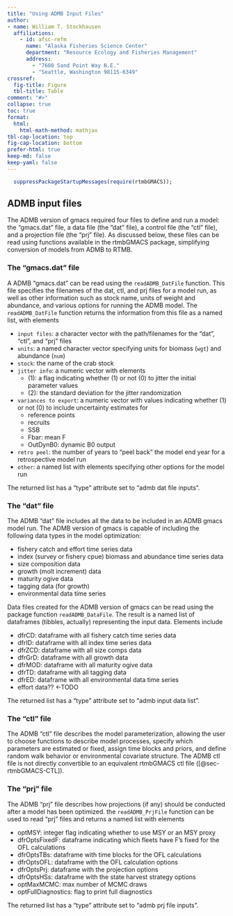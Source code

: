 ```yaml
---
title: "Using ADMB Input Files"
author:
- name: William T. Stockhausen
  affiliations:
    - id: afsc-refm
      name: "Alaska Fisheries Science Center"
      department: "Resource Ecology and Fisheries Management"
      address: 
        - "7600 Sand Point Way N.E."
        - "Seattle, Washington 98115-6349"
crossref: 
  fig-title: Figure
  tbl-title: Table
comment: "#>"
collapse: true
toc: true
format: 
  html: 
    html-math-method: mathjax
tbl-cap-location: top
fig-cap-location: bottom
prefer-html: true
keep-md: false
keep-yaml: false
---
```


<!--NOTE: for scalar variables,    use: *var*   (italics)  
          for vectors/matrices,etc use: ***V*** (bold-italics) 
          for functions            use: **fcn** (bold) 
          for verbatim code        use: `code` 
-->

```r
  suppressPackageStartupMessages(require(rtmbGMACS));
```

## ADMB input files

The ADMB version of gmacs required four files to define and run a model: the "gmacs.dat" file, a data file (the "dat" file), a control file (the "ctl" file), and a projection file (the "prj" file). As discussed below, these files can be read using functions available in the rtmbGMACS package, simplifying conversion of models from ADMB to RTMB.

### The "gmacs.dat" file

A ADMB "gmacs.dat" can be read using the `readADMB_DatFile` function. This file specifies the filenames of the dat, ctl, and prj files for a model run, as well as other information such as stock name, units of weight and abundance, and various options for running the ADMB model. The `readADMB_DatFile` function returns the information from this file as a named list, with elements 

  * `input files`: a character vector with the path/filenames for the "dat", "ctl", and "prj" files
  * `units`: a named character vector specifying units for biomass (`wgt`) and abundance (`num`)
  * `stock`: the name of the crab stock
  * `jitter info`: a numeric vector with elements
    - (1): a flag indicating whether (1) or not (0) to jitter the initial parameter values
    - (2): the standard deviation for the jitter randomization
  * `variances to export`: a numeric vector with values indicating whether (1) or not (0) to include uncertainty estimates for
    - reference points
    - recruits
    - SSB
    - Fbar: mean F
    - OutDynB0: dynamic B0 output
  * `retro peel`: the number of years to "peel back" the model end year for a retrospective model run
  * `other`: a named list with elements specifying other options for the model run

The returned list has a "type" attribute set to "admb dat file inputs".

### The "dat" file

The ADMB "dat" file includes all the data to be included in an ADMB gmacs model run. The ADMB version of gmacs is capable of including the following data types in the model optimization:

  - fishery catch and effort time series data
  - index (survey or fishery cpue) biomass and abundance time series data
  - size composition data
  - growth (molt increment) data
  - maturity ogive data
  - tagging data (for growth)
  - environmental data time series
  
Data files created for the ADMB version of gmacs can be read using the package function 
`readADMB_DataFile`. The result is a named list of dataframes (tibbles, actually) representing the input data. Elements include

  * dfrCD: dataframe with all fishery catch time series data
  * dfrID: dataframe with all index time series data
  * dfrZCD: dataframe with all size comps data
  * dfrGrD: dataframe with all growth data
  * dfrMOD: dataframe with all maturity ogive data
  * dfrTD: dataframe with all tagging data
  * dfrED: dataframe with all environmental data time series
  * effort data?? <-TODO

The returned list has a "type" attribute set to "admb input data list".

### The "ctl" file

The ADMB "ctl" file describes the model parameterization, allowing the user to choose 
functions to describe model processes, specify which parameters are estimated or fixed, 
assign time blocks and priors, and define random walk behavior or environmental covariate structure. 
The ADMB ctl file is not directly convertible to an equivalent rtmbGMACS ctl file ([@sec-rtmbGMACS-CTL]).

### The "prj" file

The ADMB "prj" file describes how projections (if any) should be conducted after a model has been optimized. the 
`readADMB_PrjFile` function can be used to read "prj" files and returns a named list with elements 

  * optMSY: integer flag indicating whether to use MSY or an MSY proxy
  * dfrOptsFixedF: dataframe indicating which fleets have F's fixed for the OFL calculations
  * dfrOptsTBs: dataframe with time blocks for the OFL calculations
  * dfrOptsOFL: dataframe with the OFL calculation options
  * dfrOptsPrj: dataframe with the projection options
  * dfrOptsHSs: dataframe with the state harvest strategy options
  * optMaxMCMC: max number of MCMC draws
  * optFullDiagnostics: flag to print full diagnostics

The returned list has a "type" attribute set to "admb prj file inputs".
